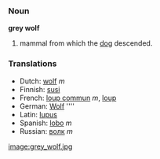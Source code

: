 ===Noun===
'''grey wolf'''

# mammal from which the [[dog]] descended.

===Translations===
*Dutch: [[wolf]] ''m''
*Finnish: [[susi]]
*French: [[loup commun]] ''m'', [[loup]]
*German: [[Wolf]] ''''
*Latin: [[lupus]]
*Spanish: [[lobo]] ''m''
*Russian: [[ волк ]] ''m''

[[image:grey_wolf.jpg]]